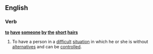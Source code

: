 ==English==

===Verb===
'''[[to]] [[have]] [[someone]] [[by]] [[the]] [[short]] [[hairs]]'''

# {{idiom}} To have a person in a [[difficult]] [[situation]] in which he or she is without [[alternatives]] and can be [[control]]led.